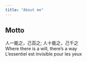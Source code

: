 ```yaml
---
title: "About me"
---
```

## Motto

人一能之，己百之; 人十能之，己千之<br>
Where there is a will, there's a way<br>
L'essentiel est invisible pour les yeux